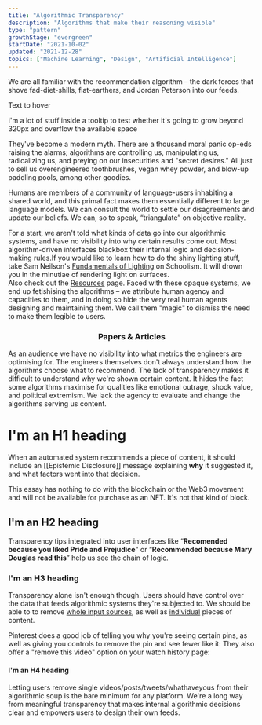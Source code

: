```yaml
---
title: "Algorithmic Transparency"
description: "Algorithms that make their reasoning visible"
type: "pattern"
growthStage: "evergreen"
startDate: "2021-10-02"
updated: "2021-12-28"
topics: ["Machine Learning", "Design", "Artificial Intelligence"]
---
```



We are all familiar with the recommendation algorithm – the dark forces that shove fad-diet-shills, flat-earthers, and Jordan Peterson into our feeds.

<Tooltip maxWidth={400}>
	<p>Text to hover</p>
	<p slot="content">
		I'm a lot of stuff inside a tooltip to test whether it's going to grow
		beyond 320px and overflow the available space
	</p>
</Tooltip>

They've become a modern myth. There are a thousand moral panic op-eds raising the alarms; algorithms are controlling us, manipulating us, radicalizing us, and preying on our insecurities and "secret desires." All just to sell us overengineered toothbrushes, vegan whey powder, and blow-up paddling pools, among other goodies.

<BlockquoteCitation author="Murray Shanahan" title="Talking About Large Language Models" url="http://arxiv.org/abs/2212.03551">

Humans are members of a community of language-users inhabiting a shared world, and this primal fact makes them essentially different to large language models. We can consult the world to settle our disagreements and update our beliefs. We can, so to speak, “triangulate” on objective reality.

</BlockquoteCitation>

For a start, we aren't told what kinds of data go into our algorithmic systems, and have no visibility into why certain results come out. Most algorithm-driven interfaces blackbox their internal logic and decision-making rules.<Footnote idName={1}>If you would like to learn how to do the shiny lighting stuff, take Sam Neilson's <a href="https://www.schoolism.com/school.php?id=3">Fundamentals of Lighting</a> on Schoolism. It will drown you in the minutiae of rendering light on surfaces.<br />Also check out the <a href="/resources">Resources</a> page.</Footnote> Faced with these opaque systems, we end up fetishising the algorithms – we attribute human agency and capacities to them, and in doing so hide the very real human agents designing and maintaining them. We call them "magic" to dismiss the need to make them legible to users.

<Center>

### Papers & Articles

</Center>

As an audience we have no visibility into what metrics the engineers are optimising for. The engineers themselves don't always understand how the algorithms choose what to recommend. The lack of transparency makes it difficult to understand why we're shown certain content. It hides the fact some algorithms maximise for qualities like emotional outrage, shock value, and political extremism. We lack the agency to evaluate and change the algorithms serving us content.

<ComingSoon />

# I'm an H1 heading

When an automated system recommends a piece of content, it should include an [[Epistemic Disclosure]] message explaining **why** it suggested it, and what factors went into that decision.

<Disclaimer>

This essay has nothing to do with the blockchain or the Web3 movement and will not be available for purchase as an NFT. It's not that kind of block.

</Disclaimer>

## I'm an H2 heading

Transparency tips integrated into user interfaces like “**Recomended because you liked Pride and Prejudice**" or “**Recommended because Mary Douglas read this**” help us see the chain of logic.

<Draft />

### I'm an H3 heading

Transparency alone isn't enough though. Users should have control over the data that feeds algorithmic systems they're subjected to. We should be able to to remove [whole input sources](https://www.nytimes.com/2024/09/17/technology/twitter-algorithm-ai.html), as well as [individual](/essays) pieces of content.

Pinterest does a good job of telling you why you're seeing certain pins, as well as giving you controls to remove the pin and see fewer like it:
They also offer a "remove this video" option on your watch history page:

#### I'm an H4 heading

Letting users remove single videos/posts/tweets/whathaveyous from their algorithmic soup is the bare minimum for any platform. We're a long way from meaningful transparency that makes internal algorithmic decisions clear and empowers users to design their own feeds.
